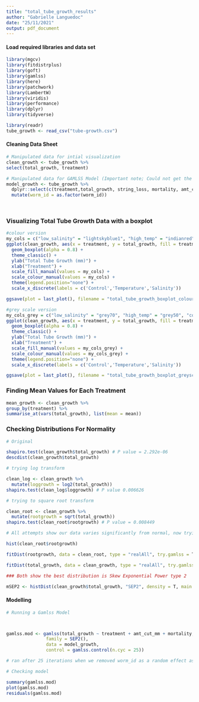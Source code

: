 ```yaml
---
title: "total_tube_growth_results"
author: "Gabrielle Languedoc"
date: "25/11/2021"
output: pdf_document
---
```


#### Load required libraries and data set

```r
library(mgcv)
library(fitdistrplus)
library(goft)
library(gamlss)
library(here)
library(patchwork)
library(LambertW)
library(viridis)
library(performance)
library(dplyr) 
library(tidyverse)

library(readr)
tube_growth <- read_csv("tube-growth.csv")


```

#### Cleaning Data Sheet

```r

# Manipulated data for intial visualization
clean_growth <- tube_growth %>%
select(total_growth, treatment) 

# Manipulated data for GAMLSS Model (Important note; Could not get the model to run using worm_id and string_loss as factors. This is likely because of the small sample size (N=90) creating to much noise)
model_growth <- tube_growth %>%
  dplyr::select(c(treatment,total_growth, string_loss, mortality, amt_cut_mm, worm_id)) %>%
  mutate(worm_id = as.factor(worm_id))

  
```

### Visualizing Total Tube Growth Data with a boxplot
```r
#colour version
my_cols = c("low_salinity" = "lightskyblue1", "high_temp" = "indianred", "control" = "thistle")
ggplot(clean_growth, aes(x = treatment, y = total_growth, fill = treatment)) +
  geom_boxplot(alpha = 0.8) + 
  theme_classic() +
  ylab("Total Tube Growth (mm)") +
  xlab("Treatment") +
  scale_fill_manual(values = my_cols) +
  scale_colour_manual(values = my_cols) +
  theme(legend.position="none") +
  scale_x_discrete(labels = c('Control','Temperature','Salinity'))

ggsave(plot = last_plot(), filename = "total_tube_growth_boxplot_colourized.pdf")

#grey scale version
my_cols_grey = c("low_salinity" = "grey70", "high_temp" = "grey50", "control" = "grey30")
ggplot(clean_growth, aes(x = treatment, y = total_growth, fill = treatment)) +
  geom_boxplot(alpha = 0.8) + 
  theme_classic() +
  ylab("Total Tube Growth (mm)") +
  xlab("Treatment") +
  scale_fill_manual(values = my_cols_grey) +
  scale_colour_manual(values = my_cols_grey) +
  theme(legend.position="none") +
  scale_x_discrete(labels = c('Control','Temperature','Salinity'))

ggsave(plot = last_plot(), filename = "total_tube_growth_boxplot_greyscale.pdf")

```
### Finding Mean Values for Each Treatment

```r
mean_growth <- clean_growth %>%
group_by(treatment) %>%
summarise_at(vars(total_growth), list(mean = mean))
```


### Checking Distributions For Normality

```r

# Original 

shapiro.test(clean_growth$total_growth) # P value = 2.292e-06
descdist(clean_growth$total_growth)

# trying log transform

clean_log <- clean_growth %>%
  mutate(loggrowth = log2(total_growth))
shapiro.test(clean_log$loggrowth) # P value 0.006626

# trying to square root transform

clean_root <- clean_growth %>%
  mutate(rootgrowth = sqrt(total_growth))
shapiro.test(clean_root$rootgrowth) # P value = 0.008449 

# All attempts show our data varies significantly from normal, now trying fist dist function to find the best distribution.

hist(clean_root$rootgrowth)

fitDist(rootgrowth, data = clean_root, type = "realAll", try.gamlss = T)

fitDist(total_growth, data = clean_growth, type = "realAll", try.gamlss = T)

### Both show the best distribution is Skew Exponential Power type 2

mSEP2 <- histDist(clean_growth$total_growth, "SEP2", density = T, main = "Skew exp type 2")
```

#### Modelling
```r


# Running a Gamlss Model



gamlss.mod <- gamlss(total_growth ~ treatment + amt_cut_mm + mortality,
               family = SEP2(),
               data = model_growth,
               control = gamlss.control(n.cyc = 25))

# ran after 25 iterations when we removed worm_id as a random effect as per Dans advice

# Checking model 

summary(gamlss.mod)
plot(gamlss.mod)
residuals(gamlss.mod)


```

